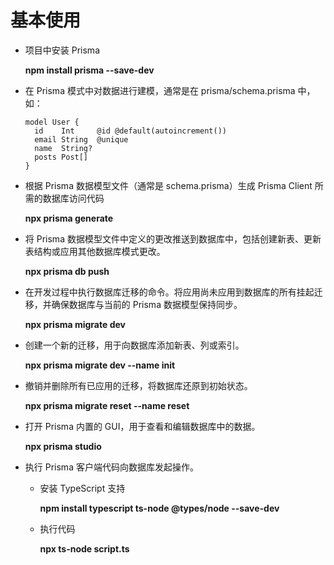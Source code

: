 # 基本使用
- 项目中安装 Prisma

  **npm install prisma --save-dev**

- 在 Prisma 模式中对数据进行建模，通常是在 prisma/schema.prisma 中，如：

  ```
  model User {
    id    Int     @id @default(autoincrement())
    email String  @unique
    name  String?
    posts Post[]
  }
  ```

- 根据 Prisma 数据模型文件（通常是 schema.prisma）生成 Prisma Client 所需的数据库访问代码

  **npx prisma generate**

- 将 Prisma 数据模型文件中定义的更改推送到数据库中，包括创建新表、更新表结构或应用其他数据库模式更改。

  **npx prisma db push**

- 在开发过程中执行数据库迁移的命令。将应用尚未应用到数据库的所有挂起迁移，并确保数据库与当前的 Prisma 数据模型保持同步。

  **npx prisma migrate dev**

- 创建一个新的迁移，用于向数据库添加新表、列或索引。

  **npx prisma migrate dev --name init**

- 撤销并删除所有已应用的迁移，将数据库还原到初始状态。

  **npx prisma migrate reset --name reset**

- 打开 Prisma 内置的 GUI，用于查看和编辑数据库中的数据。

  **npx prisma studio**

- 执行 Prisma 客户端代码向数据库发起操作。
  - 安装 TypeScript 支持

    **npm install typescript ts-node @types/node --save-dev**
  - 执行代码

    **npx ts-node script.ts**
